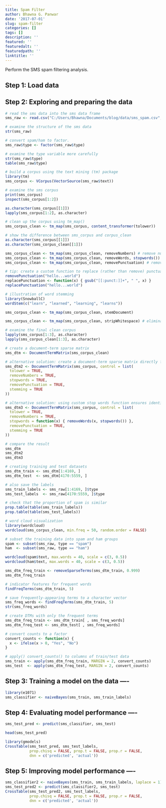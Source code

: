 ```yaml
---
title: Spam Filter
author: Bhawna G. Panwar
date: '2017-07-01'
slug: spam-filter
categories: []
tags: []
description: ''
featured: ''
featuredalt: ''
featuredpath: ''
linktitle: ''
---
```

Perform the SMS spam filtering analysis.

## Step 1: Load data
## Step 2: Exploring and preparing the data 

```r

# read the sms data into the sms data frame
sms_raw <- read.csv("C:/Users/Bhawna/Documents/blog/data/sms_spam.csv", stringsAsFactors = FALSE)

# examine the structure of the sms data
str(sms_raw)

```
```r
# convert spam/ham to factor.
sms_raw$type <- factor(sms_raw$type)

# examine the type variable more carefully
str(sms_raw$type)
table(sms_raw$type)

```
```r
# build a corpus using the text mining (tm) package
library(tm)
sms_corpus <- VCorpus(VectorSource(sms_raw$text))

# examine the sms corpus
print(sms_corpus)
inspect(sms_corpus[1:2])
```
```r
as.character(sms_corpus[[1]])
lapply(sms_corpus[1:2], as.character)
```
```r
# clean up the corpus using tm_map()
sms_corpus_clean <- tm_map(sms_corpus, content_transformer(tolower))

# show the difference between sms_corpus and corpus_clean
as.character(sms_corpus[[1]])
as.character(sms_corpus_clean[[1]])
```
```r
sms_corpus_clean <- tm_map(sms_corpus_clean, removeNumbers) # remove numbers
sms_corpus_clean <- tm_map(sms_corpus_clean, removeWords, stopwords()) # remove stop words
sms_corpus_clean <- tm_map(sms_corpus_clean, removePunctuation) # remove punctuation
```
```r
# tip: create a custom function to replace (rather than remove) punctuation
removePunctuation("hello...world")
replacePunctuation <- function(x) { gsub("[[:punct:]]+", " ", x) }
replacePunctuation("hello...world")
```
```r
# illustration of word stemming
library(SnowballC)
wordStem(c("learn", "learned", "learning", "learns"))

sms_corpus_clean <- tm_map(sms_corpus_clean, stemDocument)

sms_corpus_clean <- tm_map(sms_corpus_clean, stripWhitespace) # eliminate unneeded whitespace

# examine the final clean corpus
lapply(sms_corpus[1:3], as.character)
lapply(sms_corpus_clean[1:3], as.character)
```
```r
# create a document-term sparse matrix
sms_dtm <- DocumentTermMatrix(sms_corpus_clean)

# alternative solution: create a document-term sparse matrix directly from the SMS corpus
sms_dtm2 <- DocumentTermMatrix(sms_corpus, control = list(
  tolower = TRUE,
  removeNumbers = TRUE,
  stopwords = TRUE,
  removePunctuation = TRUE,
  stemming = TRUE
))

# alternative solution: using custom stop words function ensures identical result
sms_dtm3 <- DocumentTermMatrix(sms_corpus, control = list(
  tolower = TRUE,
  removeNumbers = TRUE,
  stopwords = function(x) { removeWords(x, stopwords()) },
  removePunctuation = TRUE,
  stemming = TRUE
))

# compare the result
sms_dtm
sms_dtm2
sms_dtm3
```
```r
# creating training and test datasets
sms_dtm_train <- sms_dtm[1:4169, ]
sms_dtm_test  <- sms_dtm[4170:5559, ]

# also save the labels
sms_train_labels <- sms_raw[1:4169, ]$type
sms_test_labels  <- sms_raw[4170:5559, ]$type

# check that the proportion of spam is similar
prop.table(table(sms_train_labels))
prop.table(table(sms_test_labels))
```
```r
# word cloud visualization
library(wordcloud)
wordcloud(sms_corpus_clean, min.freq = 50, random.order = FALSE)
```
```r
# subset the training data into spam and ham groups
spam <- subset(sms_raw, type == "spam")
ham  <- subset(sms_raw, type == "ham")

wordcloud(spam$text, max.words = 40, scale = c(3, 0.5))
wordcloud(ham$text, max.words = 40, scale = c(3, 0.5))
```
```r
sms_dtm_freq_train <- removeSparseTerms(sms_dtm_train, 0.999)
sms_dtm_freq_train

# indicator features for frequent words
findFreqTerms(sms_dtm_train, 5)

# save frequently-appearing terms to a character vector
sms_freq_words <- findFreqTerms(sms_dtm_train, 5)
str(sms_freq_words)

# create DTMs with only the frequent terms
sms_dtm_freq_train <- sms_dtm_train[ , sms_freq_words]
sms_dtm_freq_test <- sms_dtm_test[ , sms_freq_words]

# convert counts to a factor
convert_counts <- function(x) {
  x <- ifelse(x > 0, "Yes", "No")
}

# apply() convert_counts() to columns of train/test data
sms_train <- apply(sms_dtm_freq_train, MARGIN = 2, convert_counts)
sms_test  <- apply(sms_dtm_freq_test, MARGIN = 2, convert_counts)
```

## Step 3: Training a model on the data ----

```r
library(e1071)
sms_classifier <- naiveBayes(sms_train, sms_train_labels)

```

## Step 4: Evaluating model performance ----

```r
sms_test_pred <- predict(sms_classifier, sms_test)

head(sms_test_pred)

library(gmodels)
CrossTable(sms_test_pred, sms_test_labels,
           prop.chisq = FALSE, prop.t = FALSE, prop.r = FALSE,
           dnn = c('predicted', 'actual'))
```

## Step 5: Improving model performance ----

```r
sms_classifier2 <- naiveBayes(sms_train, sms_train_labels, laplace = 1)
sms_test_pred2 <- predict(sms_classifier2, sms_test)
CrossTable(sms_test_pred2, sms_test_labels,
           prop.chisq = FALSE, prop.t = FALSE, prop.r = FALSE,
           dnn = c('predicted', 'actual'))
```


